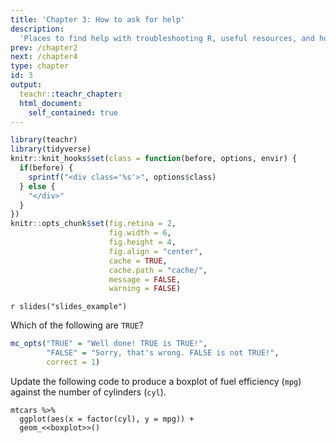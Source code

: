 ```yaml
---
title: 'Chapter 3: How to ask for help'
description:
  'Places to find help with troubleshooting R, useful resources, and how ask clear questions with minimally reproducible examples.'
prev: /chapter2
next: /chapter4
type: chapter
id: 3
output:
  teachr::teachr_chapter:
  html_document:
    self_contained: true
---
```


```r
library(teachr)
library(tidyverse)
knitr::knit_hooks$set(class = function(before, options, envir) {
  if(before) {
    sprintf("<div class='%s'>", options$class)
  } else {
    "</div>"
  }
})
knitr::opts_chunk$set(fig.retina = 2,
                      fig.width = 6, 
                      fig.height = 4,
                      fig.align = "center",
                      cache = TRUE,
                      cache.path = "cache/",
                      message = FALSE,
                      warning = FALSE)
```

<exercise id="1" title="The first exercise with slides" type="slides">

`r slides("slides_example")`

</exercise>

<exercise id="2" title="The second exercise with tasks">

Which of the following are `TRUE`?

```r
mc_opts("TRUE" = "Well done! TRUE is TRUE!",
        "FALSE" = "Sorry, that's wrong. FALSE is not TRUE!",
        correct = 1)
```

Update the following code to produce a boxplot of fuel efficiency (`mpg`) against the number of cylinders (`cyl`).

```teachr
mtcars %>% 
  ggplot(aes(x = factor(cyl), y = mpg)) + 
  geom_<<boxplot>>()
```
